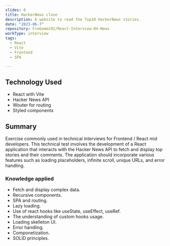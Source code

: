 ```yaml
---
slides: 0
title: HackerNews clone
description: A website to read the Top10 HackerNews stories. 
date: "2023-06-7"
repository: FcoGomez92/React-Interview-04-News
workType: interview
tags:
  - React
  - Vite
  - Frontend
  - SPA

---
```


## Technology Used

- React with Vite
- Hacker News API
- Wouter for routing
- Styled components

## Summary

Exercise commonly used in technical interviews for Frontend / React mid developers.
This technical test involves the development of a React application that interacts with the Hacker News API to fetch and display top stories and their comments. The application should incorporate various features such as loading placeholders, infinite scroll, unique URLs, and error handling.

### Knowledge applied

- Fetch and display complex data.
- Recursive components.
- SPA and routing.
- Lazy loading.
- Use of react hooks like useState, useEffect, useRef.
- The understanding of custom hooks usage.
- Loading skelleton UI.
- Error handling.
- Componetization.
- SOLID principles.